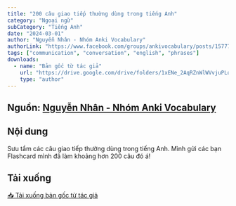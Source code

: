 ```yaml
---
title: "200 câu giao tiếp thường dùng trong tiếng Anh"
category: "Ngoại ngữ"
subCategory: "Tiếng Anh"
date: "2024-03-01"
author: "Nguyễn Nhân - Nhóm Anki Vocabulary"
authorLink: "https://www.facebook.com/groups/ankivocabulary/posts/1577771252982526/"
tags: ["communication", "conversation", "english", "phrases"]
downloads:
  - name: "Bản gốc từ tác giả"
    url: "https://drive.google.com/drive/folders/1xENe_2AqRZnWlWVvjuPLqkO0KHWiF--2?usp=sharing"
    type: "author"
---
```


## Nguồn: [Nguyễn Nhân - Nhóm Anki Vocabulary](https://www.facebook.com/groups/ankivocabulary/posts/1577771252982526/)

## Nội dung

Sưu tầm các câu giao tiếp thường dùng trong tiếng Anh.
Mình gửi các bạn Flashcard mình đã làm khoảng hơn 200 câu đó á!

## Tải xuống

[📥 Tải xuống bản gốc từ tác giả](https://drive.google.com/drive/folders/1xENe_2AqRZnWlWVvjuPLqkO0KHWiF--2?usp=sharing)